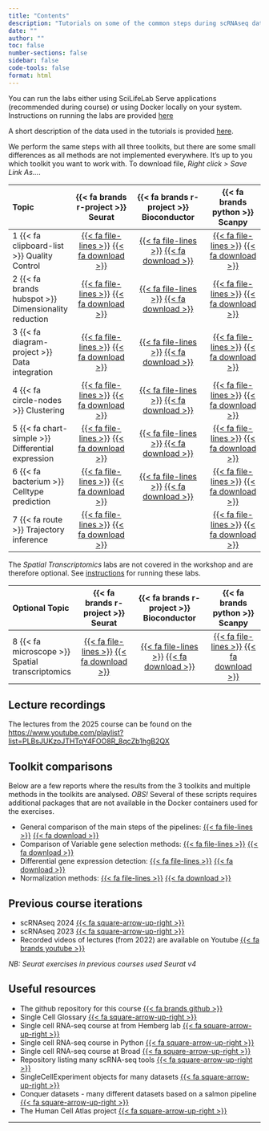 ```yaml
---
title: "Contents"
description: "Tutorials on some of the common steps during scRNAseq data analysis using three popular toolkits: [ {{< fa brands r-project >}} Seurat](https://satijalab.org/seurat/), [{{< fa brands r-project >}} Bioconductor](https://bioconductor.org/packages/release/bioc/html/scran.html) and [{{< fa brands python >}} Scanpy](https://scanpy.readthedocs.io/en/stable/)."
date: ""
author: ""
toc: false
number-sections: false
sidebar: false
code-tools: false
format: html
---
```


You can run the labs either using SciLifeLab Serve applications (recommended during course) or using Docker locally on your system. Instructions on running the labs are provided [[here]{.badge .badge-primary}](/other/containers.qmd)

A short description of the data used in the tutorials is provided [here](/other/data.qmd).

::: {.callout-tip}
We perform the same steps with all three toolkits, but there are some small differences as all methods are not implemented everywhere. It's up to you which toolkit you want to work with. To download file, *Right click > Save Link As...*.
:::

| Topic | {{< fa brands r-project >}} Seurat | {{< fa brands r-project >}} Bioconductor | {{< fa brands python >}} Scanpy |
|:--------|:---------------------------:|:---------------------------------:|:------------------------:|
| 1 {{< fa clipboard-list >}} Quality Control | [{{< fa file-lines >}}](labs/seurat/seurat_01_qc.html) [{{< fa download >}}](https://raw.githubusercontent.com/NBISweden/workshop-scRNAseq/master/compiled/labs/seurat/seurat_01_qc.qmd) | [{{< fa file-lines >}}](labs/bioc/bioc_01_qc.html) [{{< fa download >}}](https://raw.githubusercontent.com/NBISweden/workshop-scRNAseq/master/compiled/labs/bioc/bioc_01_qc.qmd) | [{{< fa file-lines >}}](labs/scanpy/scanpy_01_qc.html)  [{{< fa download >}}](https://raw.githubusercontent.com/NBISweden/workshop-scRNAseq/master/compiled/labs/scanpy/scanpy_01_qc.ipynb) |
| 2 {{< fa brands hubspot >}} Dimensionality reduction | [{{< fa file-lines >}}](labs/seurat/seurat_02_dimred.html) [{{< fa download >}}](https://raw.githubusercontent.com/NBISweden/workshop-scRNAseq/master/compiled/labs/seurat/seurat_02_dimred.qmd) | [{{< fa file-lines >}}](labs/bioc/bioc_02_dimred.html) [{{< fa download >}}](https://raw.githubusercontent.com/NBISweden/workshop-scRNAseq/master/compiled/labs/bioc/bioc_02_dimred.qmd) | [{{< fa file-lines >}}](labs/scanpy/scanpy_02_dimred.html) [{{< fa download >}}](https://raw.githubusercontent.com/NBISweden/workshop-scRNAseq/master/compiled/labs/scanpy/scanpy_02_dimred.ipynb) |
| 3 {{< fa diagram-project >}} Data integration | [{{< fa file-lines >}}](labs/seurat/seurat_03_integration.html) [{{< fa download >}}](https://raw.githubusercontent.com/NBISweden/workshop-scRNAseq/master/compiled/labs/seurat/seurat_03_integration.qmd) | [{{< fa file-lines >}}](labs/bioc/bioc_03_integration.html) [{{< fa download >}}](https://raw.githubusercontent.com/NBISweden/workshop-scRNAseq/master/compiled/labs/bioc/bioc_03_integration.qmd) | [{{< fa file-lines >}}](labs/scanpy/scanpy_03_integration.html) [{{< fa download >}}](https://raw.githubusercontent.com/NBISweden/workshop-scRNAseq/master/compiled/labs/scanpy/scanpy_03_integration.ipynb) |
| 4 {{< fa circle-nodes >}} Clustering | [{{< fa file-lines >}}](labs/seurat/seurat_04_clustering.html) [{{< fa download >}}](https://raw.githubusercontent.com/NBISweden/workshop-scRNAseq/master/compiled/labs/seurat/seurat_04_clustering.qmd) | [{{< fa file-lines >}}](labs/bioc/bioc_04_clustering.html) [{{< fa download >}}](https://raw.githubusercontent.com/NBISweden/workshop-scRNAseq/master/compiled/labs/bioc/bioc_04_clustering.qmd) | [{{< fa file-lines >}}](labs/scanpy/scanpy_04_clustering.html) [{{< fa download >}}](https://raw.githubusercontent.com/NBISweden/workshop-scRNAseq/master/compiled/labs/scanpy/scanpy_04_clustering.ipynb) |
| 5 {{< fa chart-simple >}} Differential expression | [{{< fa file-lines >}}](labs/seurat/seurat_05_dge.html) [{{< fa download >}}](https://raw.githubusercontent.com/NBISweden/workshop-scRNAseq/master/compiled/labs/seurat/seurat_05_dge.qmd) | [{{< fa file-lines >}}](labs/bioc/bioc_05_dge.html) [{{< fa download >}}](https://raw.githubusercontent.com/NBISweden/workshop-scRNAseq/master/compiled/labs/bioc/bioc_05_dge.qmd) | [{{< fa file-lines >}}](labs/scanpy/scanpy_05_dge.html) [{{< fa download >}}](https://raw.githubusercontent.com/NBISweden/workshop-scRNAseq/master/compiled/labs/scanpy/scanpy_05_dge.ipynb) |
| 6 {{< fa bacterium >}} Celltype prediction | [{{< fa file-lines >}}](labs/seurat/seurat_06_celltyping.html) [{{< fa download >}}](https://raw.githubusercontent.com/NBISweden/workshop-scRNAseq/master/compiled/labs/seurat/seurat_06_celltyping.qmd) | [{{< fa file-lines >}}](labs/bioc/bioc_06_celltyping.html) [{{< fa download >}}](https://raw.githubusercontent.com/NBISweden/workshop-scRNAseq/master/compiled/labs/bioc/bioc_06_celltyping.qmd) | [{{< fa file-lines >}}](labs/scanpy/scanpy_06_celltyping.html) [{{< fa download >}}](https://raw.githubusercontent.com/NBISweden/workshop-scRNAseq/master/compiled/labs/scanpy/scanpy_06_celltyping.ipynb) |
| 7 {{< fa route >}} Trajectory inference | [{{< fa file-lines >}}](labs/seurat/seurat_07_trajectory.html) [{{< fa download >}}](https://raw.githubusercontent.com/NBISweden/workshop-scRNAseq/master/compiled/labs/seurat/seurat_07_trajectory.qmd) | | [{{< fa file-lines >}}](labs/scanpy/scanpy_07_trajectory.html) [{{< fa download >}}](https://raw.githubusercontent.com/NBISweden/workshop-scRNAseq/master/compiled/labs/scanpy/scanpy_07_trajectory.ipynb) |

:::{.callout-caution}
The _Spatial Transcriptomics_ labs are not covered in the workshop and are therefore optional. See [instructions](/other/containers-spatial.qmd) for running these labs.
:::

| Optional Topic | {{< fa brands r-project >}} Seurat | {{< fa brands r-project >}} Bioconductor | {{< fa brands python >}} Scanpy |
|:--------|:---------------------------:|:---------------------------------:|:------------------------:|
| 8 {{< fa microscope >}} Spatial transcriptomics | [{{< fa file-lines >}}](labs/seurat/seurat_08_spatial.html) [{{< fa download >}}](https://raw.githubusercontent.com/NBISweden/workshop-scRNAseq/master/compiled/labs/seurat/seurat_08_spatial.qmd) | [{{< fa file-lines >}}](labs/bioc/bioc_08_spatial.html) [{{< fa download >}}](https://raw.githubusercontent.com/NBISweden/workshop-scRNAseq/master/compiled/labs/bioc/bioc_08_spatial.qmd) | [{{< fa file-lines >}}](labs/scanpy/scanpy_08_spatial.html) [{{< fa download >}}](https://raw.githubusercontent.com/NBISweden/workshop-scRNAseq/master/compiled/labs/scanpy/scanpy_08_spatial.ipynb) |

## Lecture recordings

The lectures from the 2025 course can be found on the [https://www.youtube.com/playlist?list=PLBsJUKzoJTHTqY4FOO8R_8qcZb1hgB2QX](NBIS YouTube channel.)

## Toolkit comparisons

Below are a few reports where the results from the 3 toolkits and multiple methods in the toolkits are analysed. *OBS!* Several of these scripts requires additional packages that are not available in the Docker containers used for the exercises.

* General comparison of the main steps of the pipelines: [{{< fa file-lines >}}](labs/comparison/comparison_pipelines.html) [{{< fa download >}}](https://raw.githubusercontent.com/NBISweden/workshop-scRNAseq/master/labs/comparison/comparison_pipelines.qmd)
* Comparison of Variable gene selection methods: [{{< fa file-lines >}}](labs/comparison/comparison_hvg.html) [{{< fa download >}}](https://raw.githubusercont\
ent.com/NBISweden/workshop-scRNAseq/master/labs/comparison/comparison_hvg.qmd) 
* Differential gene expression detection: [{{< fa file-lines >}}](labs/comparison/comparison_dge.html) [{{< fa download >}}](https://raw.githubusercont\
ent.com/NBISweden/workshop-scRNAseq/master/labs/comparison/comparison_dge.qmd)
* Normalization methods: [{{< fa file-lines >}}](labs/comparison/comparison_normalization.html) [{{< fa download >}}](https://raw.githubusercont\
ent.com/NBISweden/workshop-scRNAseq/master/labs/comparison/comparison_normalization.qmd)

## Previous course iterations

* scRNAseq 2024 [{{< fa square-arrow-up-right >}}](https://nbisweden.github.io/workshop-scrnaseq-2024)
* scRNAseq 2023 [{{< fa square-arrow-up-right >}}](https://nbisweden.github.io/workshop-scrnaseq-2023)
* Recorded videos of lectures (from 2022) are available on Youtube [{{< fa brands youtube >}}](https://youtube.com/playlist?list=PLBsJUKzoJTHQA4Qg1yc1RRY2Km4t4vEeN&si=p37W8NwQREqf617q)

*NB: Seurat exercises in previous courses used Seurat v4*

## Useful resources

- The github repository for this course [{{< fa brands github >}}](https://github.com/NBISweden/workshop-scRNAseq)
- Single Cell Glossary [{{< fa square-arrow-up-right >}}](https://nbisweden.github.io/single-cell-pbl/glossary_of_terms_single_cell.html)
- Single cell RNA-seq course at from Hemberg lab [{{< fa square-arrow-up-right >}}](https://scrnaseq-course.cog.sanger.ac.uk/website/index.html)
- Single cell RNA-seq course in Python [{{< fa square-arrow-up-right >}}](https://chanzuckerberg.github.io/scRNA-python-workshop/intro/about)
- Single cell RNA-seq course at Broad [{{< fa square-arrow-up-right >}}](https://broadinstitute.github.io/2019_scWorkshop/)
- Repository listing many scRNA-seq tools [{{< fa square-arrow-up-right >}}](https://github.com/seandavi/awesome-single-cell)
- SingleCellExperiment objects for many datasets [{{< fa square-arrow-up-right >}}](https://hemberg-lab.github.io/scRNA.seq.datasets/)
- Conquer datasets - many different datasets based on a salmon pipeline [{{< fa square-arrow-up-right >}}](http://imlspenticton.uzh.ch:3838/conquer/)
- The Human Cell Atlas project [{{< fa square-arrow-up-right >}}](https://www.humancellatlas.org/)

***
